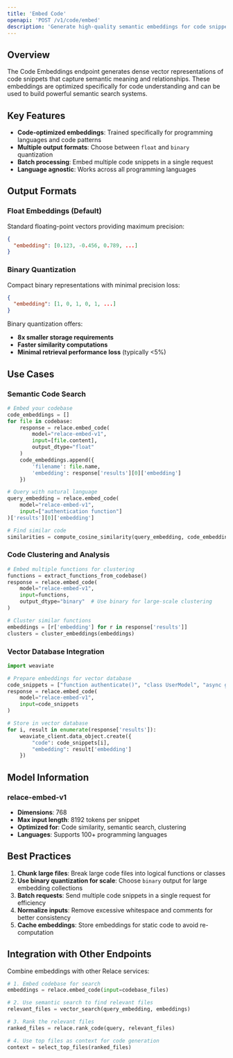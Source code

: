 ```yaml
---
title: 'Embed Code'
openapi: 'POST /v1/code/embed'
description: 'Generate high-quality semantic embeddings for code snippets optimized for search and retrieval'
---
```


## Overview

The Code Embeddings endpoint generates dense vector representations of code snippets that capture semantic meaning and relationships. These embeddings are optimized specifically for code understanding and can be used to build powerful semantic search systems.

## Key Features

- **Code-optimized embeddings**: Trained specifically for programming languages and code patterns
- **Multiple output formats**: Choose between `float` and `binary` quantization
- **Batch processing**: Embed multiple code snippets in a single request
- **Language agnostic**: Works across all programming languages

## Output Formats

### Float Embeddings (Default)
Standard floating-point vectors providing maximum precision:
```json
{
  "embedding": [0.123, -0.456, 0.789, ...]
}
```

### Binary Quantization
Compact binary representations with minimal precision loss:
```json
{
  "embedding": [1, 0, 1, 0, 1, ...]
}
```

Binary quantization offers:
- **8x smaller storage requirements**
- **Faster similarity computations** 
- **Minimal retrieval performance loss** (typically <5%)

## Use Cases

### Semantic Code Search
```python
# Embed your codebase
code_embeddings = []
for file in codebase:
    response = relace.embed_code(
        model="relace-embed-v1",
        input=[file.content],
        output_dtype="float"
    )
    code_embeddings.append({
        'filename': file.name,
        'embedding': response['results'][0]['embedding']
    })

# Query with natural language
query_embedding = relace.embed_code(
    model="relace-embed-v1", 
    input=["authentication function"]
)['results'][0]['embedding']

# Find similar code
similarities = compute_cosine_similarity(query_embedding, code_embeddings)
```

### Code Clustering and Analysis
```python
# Embed multiple functions for clustering
functions = extract_functions_from_codebase()
response = relace.embed_code(
    model="relace-embed-v1",
    input=functions,
    output_dtype="binary"  # Use binary for large-scale clustering
)

# Cluster similar functions
embeddings = [r['embedding'] for r in response['results']]
clusters = cluster_embeddings(embeddings)
```

### Vector Database Integration
```python
import weaviate

# Prepare embeddings for vector database
code_snippets = ["function authenticate()", "class UserModel", "async getData()"]
response = relace.embed_code(
    model="relace-embed-v1",
    input=code_snippets
)

# Store in vector database
for i, result in enumerate(response['results']):
    weaviate_client.data_object.create({
        "code": code_snippets[i],
        "embedding": result['embedding']
    })
```

## Model Information

### relace-embed-v1
- **Dimensions**: 768
- **Max input length**: 8192 tokens per snippet
- **Optimized for**: Code similarity, semantic search, clustering
- **Languages**: Supports 100+ programming languages

## Best Practices

1. **Chunk large files**: Break large code files into logical functions or classes
2. **Use binary quantization for scale**: Choose `binary` output for large embedding collections
3. **Batch requests**: Send multiple code snippets in a single request for efficiency
4. **Normalize inputs**: Remove excessive whitespace and comments for better consistency
5. **Cache embeddings**: Store embeddings for static code to avoid re-computation

## Integration with Other Endpoints

Combine embeddings with other Relace services:

```python
# 1. Embed codebase for search
embeddings = relace.embed_code(input=codebase_files)

# 2. Use semantic search to find relevant files  
relevant_files = vector_search(query_embedding, embeddings)

# 3. Rank the relevant files
ranked_files = relace.rank_code(query, relevant_files)

# 4. Use top files as context for code generation
context = select_top_files(ranked_files)
```

